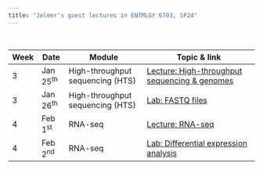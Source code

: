 ```yaml
---
title: "Jelmer's guest lectures in ENTMLGY 6703, SP24"
---
```


<br>

| Week | Date       | Module                           | Topic & link                                                             |
|-------|---------|-------------------------|-----------------------------------|
| 3    | Jan 25^th^ | High-throughput sequencing (HTS) | [Lecture: High-throughput sequencing & genomes](lectures/sequencing.qmd) |
| 3    | Jan 26^th^ | High-throughput sequencing (HTS) | [Lab: FASTQ files](labs/FASTQ.qmd)                                       |
| 4    | Feb 1^st^  | RNA-seq                          | [Lecture: RNA-seq](lectures/rnaseq.qmd)                                  |
| 4    | Feb 2^nd^  | RNA-seq                          | [Lab: Differential expression analysis](labs/DE.qmd)                     |
